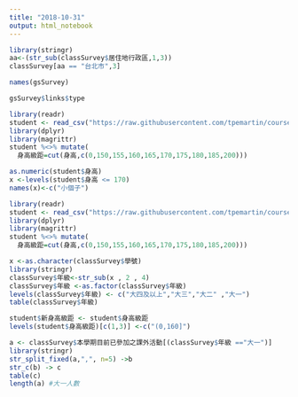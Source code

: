 ```yaml
---
title: "2018-10-31"
output: html_notebook
---
```




```r
library(stringr)
aa<-(str_sub(classSurvey$居住地行政區,1,3))
classSurvey[aa == "台北市",3]
```

```r
names(gsSurvey)
```

```r
gsSurvey$links$type
```

```r
library(readr)
student <- read_csv("https://raw.githubusercontent.com/tpemartin/course-107-1-programming-for-data-science/master/data/student.csv")
library(dplyr)
library(magrittr)
student %<>% mutate(
  身高級距=cut(身高,c(0,150,155,160,165,170,175,180,185,200)))
```

```r
as.numeric(student$身高)
x <-levels(student$身高 <= 170)
names(x)<-c("小個子")
```

```r
library(readr)
student <- read_csv("https://raw.githubusercontent.com/tpemartin/course-107-1-programming-for-data-science/master/data/student.csv")
library(dplyr)
library(magrittr)
student %<>% mutate(
  身高級距=cut(身高,c(0,150,155,160,165,170,175,180,185,200)))
```

```r
x <-as.character(classSurvey$學號)
library(stringr)
classSurvey$年級<-str_sub(x , 2 , 4)
classSurvey$年級 <-as.factor(classSurvey$年級)
levels(classSurvey$年級) <- c("大四及以上","大三","大二" ,"大一")
table(classSurvey$年級)
```

```r
student$新身高級距 <- student$身高級距
levels(student$身高級距)[c(1,3)] <-c("(0,160]")
```

```r
a <- classSurvey$本學期目前已參加之課外活動[(classSurvey$年級 =="大一")]
library(stringr)
str_split_fixed(a,",", n=5) ->b
str_c(b) -> c
table(c)
length(a) #大一人數
```

